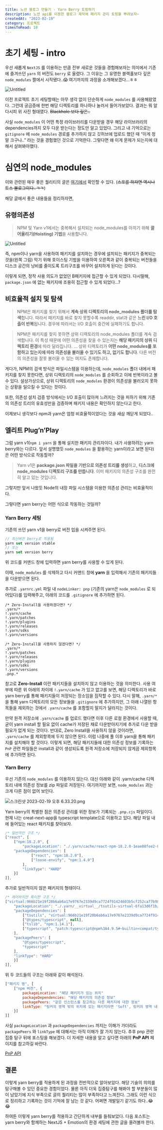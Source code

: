 ```yaml
---
title: 노션 블로그 만들기 - Yarn Berry 토핑하기
description: 노션 api를 이용한 블로그 제작에 패키지 관리 토핑을 뿌려보자~
createdAt: "2023-02-19"
category: 프로젝트
timesToRead: 10
---
```


# 초기 세팅 - intro

우선 새롭게 `NextJS` 를 이용하는 만큼 전부 새로운 것들을 경험해보자는 의미에서 기존에 즐겨쓰던 `yarn` 의 버전도 `berry` 로 올렸다. 그 이유는 그 유명한 블랙홀보다 깊은 `node_modules` 짤에서 시작됐다..😱 여기까지의 과정을 소개해보겠다…ㅎㅎ

![Untitled](NextJS%E1%84%8B%E1%85%AA%20Notion%20API%E1%84%85%E1%85%B3%E1%86%AF%20%E1%84%92%E1%85%AA%E1%86%AF%E1%84%8B%E1%85%AD%E1%86%BC%E1%84%92%E1%85%A1%E1%84%8B%E1%85%A7%20%E1%84%87%E1%85%B3%E1%86%AF%E1%84%85%E1%85%A9%E1%84%80%E1%85%B3%20%E1%84%8C%E1%85%A6%E1%84%8C%E1%85%A1%E1%86%A8%E1%84%92%E1%85%A1%E1%84%80%20a517fbc29f754b7d895f19ebf9382e89/Untitled.png)

이전 프로젝트 초기 세팅할때는 아무 생각 없이 단순하게 `node_modules` 를 사용해왔었다. 그런데 궁금증에 한번 해당 디렉토리를 하나하나 눌러서 들어가보았다. 결과는 뭐 알다시피 위 사진 형태였다. ~~Blackhole 보다 깊은..~~

사실 `node_modules` 이 어떤 특정 라이브러리를 다운받을 경우 해당 라이브러리의 dependencies까지 모두 다운 받는다는 정도만 알고 있었다. 그리고 내 기억으로는 `gitignore` 에 `node_modules` 경로를 추가하지 않고 깃허브에 업로드 했던 때 “이게 정말 크구나..” 라는 것을 경험했던 것으로 기억한다. 그렇다면 왜 이게 문제가 되는지에 대해서 살펴봐야했다.

# 심연의 node_modules

이와 관련된 매우 좋은 퀄리티의 글은 [여기에서](https://toss.tech/article/node-modules-and-yarn-berry) 확인할 수 있다. (~~스포를 하자면 역시나 토스 블로그이다..ㅋㅋ~~)

해당 글에서 좋은 내용들을 정리하자면,

## 유령의존성

> NPM 및 Yarn v1에서는 중복해서 설치되는 node_modules를 아끼기 위해 **끌어올리기(Hoisting) 기법**을 사용합니다.
>

![Untitled](NextJS%E1%84%8B%E1%85%AA%20Notion%20API%E1%84%85%E1%85%B3%E1%86%AF%20%E1%84%92%E1%85%AA%E1%86%AF%E1%84%8B%E1%85%AD%E1%86%BC%E1%84%92%E1%85%A1%E1%84%8B%E1%85%A7%20%E1%84%87%E1%85%B3%E1%86%AF%E1%84%85%E1%85%A9%E1%84%80%E1%85%B3%20%E1%84%8C%E1%85%A6%E1%84%8C%E1%85%A1%E1%86%A8%E1%84%92%E1%85%A1%E1%84%80%20a517fbc29f754b7d895f19ebf9382e89/Untitled%201.png)

즉, npm이나 yarn을 사용하여 패키지를 설치하는 경우에 설치되는 패키지가 중복되는 것을(왼쪽 그림) 막기 위해 호이스팅 기법을 이용하여 오른쪽과 같이 중복되는 버전들을 디스크 공간의 낭비를 줄이도록 트리구조를 바꾸어 설치하게 된다는 것이다.

이렇게 되면, 정작 사용 의도가 없었던 B패키지에 접근할 수 있게 되었다. 다시말해, `package.json` 에 없는 패키지에 조용히 접근할 수 있게 되었다…?

## 비효율적 설치 및 탐색

> NPM은 패키지를 찾기 위해서 **계속 상위 디렉토리의 node_modules 폴더를 탐색**합니다. 따라서 패키지를 바로 찾지 못할수록 readdir, stat과 같은 **느린 I/O 호출이 반복**됩니다. 경우에 따라서는 I/O 호출이 중간에 실패하기도 합니다.
>

> NPM은 패키지를 찾지 못하면 상위 디렉토리의 node_modules 폴더를 계속 검색합니다. 이 특성 때문에 어떤 의존성을 찾을 수 있는지는 **해당 패키지의 상위 디렉토리 환경**에 따라 달라집니다. … 상위 디렉토리가 **어떤 node_modules를 포함하고 있는지에 따라 의존성을 불러올 수 있기도 하고, 없기도 합니다**. 다른 버전의 의존성을 잘못 불러올 수 있는 여지도 존재합니다.
>

게다가, NPM의 검색 방식은 파일시스템을 이용하는데, `node_modules` 폴더 내에서 패키지를 찾지 못한다면, 상위 디렉토리의 `node_modules` 를 순회하고 이에 반복이라고 볼 수 있다. 설상가상으로, 상위 디렉토리의 `node_modules` 환경이 의존성을 불러오지 못하는 상황을 일으킬 수 있다는 것이다.

또한, 의존성 설치 검증 방식에서는 I/O 호출이 많아져 느려지는 것을 피하기 위해 기존의 의존성 트리의 유효성만을 검증하며 패키지 내용은 확인하지 않는다고 한다.

이제보니 생각보다 npm과 yarn은 엄청 비효율적이었다는 것을 새삼 깨닫게 되었다..

## 엘리트 Plug’n’Play

그럼 yarn v1(`npm i yarn` 을 통해 설치한 패키지 관리자이다. 내가 사용하려는 yarn berry와는 다르다. 앞서 설명했듯 `node_modules` 을 활용하는 yarn이라고 보면 된다)은 어떤 방식으로 작동할까?

> Yarn v1은 **package.json 파일을 기반으로 의존성 트리를 생성**하고, **디스크에 node_modules 디렉토리 구조를 만듭니다**. 이미 패키지의 의존성 구조를 완전히 알고 있는 것입니다.
>

그렇지만 앞서 나왔듯 Node의 내장 파일 시스템을 이용한 의존성 관리는 비효율적이다.

그렇다면 yarn berry는 어떤 식으로 작동하는 것일까?

### Yarn Berry 세팅

기존의 쓰던 yarn v1을 berry로 버전 업을 시켜주면 된다.

```jsx
// 최신버전 berry로 적용됨
yarn set version stable
// 또는
yarn set version berry
```

위 코드를 커맨드 창에 입력하면 yarn berry를 사용할 수 있게 된다.

이때, `node_modules` 를 삭제하고 다시 커맨드 창에 **yarn** 을 입력해서 기존의 패키지들을 다운받으면 된다.

추가로 `.yarnrc.yml` 파일 내 `nodeLinker: pnp` (기존의 yarn은 `node_modules` 로 되어있다)를 입력해주고, 아래의 코드를 `.gitignore` 에 추가하면 된다.

```
/* Zero-Install을 사용하겠다면? */
.yarn/*
!.yarn/cache
!.yarn/patches
!.yarn/plugins
!.yarn/releases
!.yarn/sdks
!.yarn/versions

/* Zero-Install을 사용하지 않겠다면? */
.yarn/*
!.yarn/patches
!.yarn/releases
!.yarn/plugins
!.yarn/sdks
!.yarn/versions
.pnp.*
```

참고로 **Zero-Install** 이란 패키지들을 설치하지 않고 이용하는 것을 의미한다. 사용 여부에 따른 위 아래의 차이에 `!.yarn/cache` 가 있고 없고를 보면, 해당 디렉토리가 바로 yarn berry를 통해 패키지들이 저장되는 장소임을 짐작할 수 있다. 다시 말해, `.yarn/*` 을 통해 yarn 디렉토리의 모든 정보들을 `.gitignore` 에 추가하지만, 그 아래 나열된 항목들을 제외하는 것에서 `.yarn/cache` 를 포함할지 말지가 달라지는 것이다.

만약 원격 저장소에 `.yarn/cache` 를 업로드 했다면 이후 다른 로컬 환경에서 사용할 때, 굳이 yarn install 할 필요 없이 cache가 저장된 채로 다운받아지기에 추가로 다운 받을 필요가 없게 되는 것이다. 반대로, Zero Install을 사용하지 않을 것이라면, `.yarn/cache` 를 제외항목에 두지 않으면 된다. 이럼 나중에 풀 이후 yarn을 통해 패키지를 설치해야 할 것이다. 이렇게 되면, 해당 패키지들에 대한 의존성 정보를 기록하는 `PnP` 관련 파일들은 install과 같이 생성되도록 원격 저장소에 저장되지 않게끔 제외항목에 추가하면 된다.

### Yarn Berry

우선 기존의 `node_modules` 를 이용하지 않는다. 대신 아래와 같이 .yarn/cache 디렉토리 내에 의존성 정보를 zip 파일로 저장된다. 여기까지만 보면, `node_modules` 과는 크게 다른 점이 없어 보인다.

![스크린샷 2023-02-19 오후 6.33.20.png](NextJS%E1%84%8B%E1%85%AA%20Notion%20API%E1%84%85%E1%85%B3%E1%86%AF%20%E1%84%92%E1%85%AA%E1%86%AF%E1%84%8B%E1%85%AD%E1%86%BC%E1%84%92%E1%85%A1%E1%84%8B%E1%85%A7%20%E1%84%87%E1%85%B3%E1%86%AF%E1%84%85%E1%85%A9%E1%84%80%E1%85%B3%20%E1%84%8C%E1%85%A6%E1%84%8C%E1%85%A1%E1%86%A8%E1%84%92%E1%85%A1%E1%84%80%20a517fbc29f754b7d895f19ebf9382e89/%25E1%2584%2589%25E1%2585%25B3%25E1%2584%258F%25E1%2585%25B3%25E1%2584%2585%25E1%2585%25B5%25E1%2586%25AB%25E1%2584%2589%25E1%2585%25A3%25E1%2586%25BA_2023-02-19_%25E1%2584%258B%25E1%2585%25A9%25E1%2584%2592%25E1%2585%25AE_6.33.20.png)

Yarn berry의 특별한 점은 의존성 관리를 위한 정보가 기록되는 `.pnp.cjs` 파일이다. 현재 나는 creat-next-app을 typescript template으로 이용하고 있다. 해당 파일 내에 들어있는 react 패키지를 찾아보자.

```jsx
/* 일반적인 구조 */
["react", [
	["npm:18.2.0", {
		"packageLocation": "./.yarn/cache/react-npm-18.2.0-1eae08fee2-88e38092da.zip/node_modules/react/",
    "packageDependencies": [
			["react", "npm:18.2.0"],
			["loose-envify", "npm:1.4.0"]
		],
		"linkType": "HARD"
	}]
]],
```

추가로 일반적이지 않은 패키지의 형태이다.

```jsx
/* 레어하지만 특이한 구조 */
["virtual:966b21e19f20b6ab6a17e9767e2339d9ca7724f91424603b5cf252ca77b98fa0f1e32ab71214f633a544919118f8d1f5eb4521fe0ca35c125ccdf7bef850544e#npm:3.21.0", {
	"packageLocation": "./.yarn/__virtual__/tsutils-virtual-6fa13d6f1b/0/cache/tsutils-npm-3.21.0-347e6636c5-1843f4c1b2.zip/node_modules/tsutils/",
	"packageDependencies": [
		["tsutils", "virtual:966b21e19f20b6ab6a17e9767e2339d9ca7724f91424603b5cf252ca77b98fa0f1e32ab71214f633a544919118f8d1f5eb4521fe0ca35c125ccdf7bef850544e#npm:3.21.0"],
		["@types/typescript", null],
		["tslib", "npm:1.14.1"],
		["typescript", "patch:typescript@npm%3A4.9.5#~builtin<compat/typescript>::version=4.9.5&hash=23ec76"]
	],
	"packagePeers": [
		"@types/typescript",
		"typescript"
	],
	"linkType": "HARD"
	}]
]],
```

위 두 코드들의 구조는 아래와 같이 해석된다.

```jsx
["패키지 명", [
	["npm 버전", {
		packageLocation: "해당 패키지가 있는 위치"
		packageDependencies: "해당 패키지의 의존성 정보"
		packagePeers: "같은 인스턴스를 참고하는 다른 패키지에 대한 정보"
		linkType: "링커의 영역 밖의 위치에 있는 패키지라면 'Soft', 링커의 영역 내 있는 패키지라면 'Hard'"
	}]
]]
```

사실 `packageLocation` 과 `packageDependencies` 까지는 이해가 가더라도 `packagePeers` 와 `linkType` 에 대해서는 아직 이해가 잘 가지 않는다. 추후 pnp 관련 집중 탐구 뒤에 포스팅을 해보겠다. 더 자세한 내용을 알고 싶다면 아래의 **PnP API** 페이지를 참고하길 바란다.

[PnP API](https://yarnpkg.com/advanced/pnpapi)

## 결론

이렇게 yarn berry를 적용하게 된 과정을 전반적으로 알아보았다. 해당 기술의 의의를 탐구해볼 수 있던 중요한 경험이었다. 물론 아직 더욱 집중탐구를 해봐야 할 부분들이 많이 남았기에 지식 부족으로 글의 퀄리티는 많이 부족하다고 느껴진다. 그래도 이런 식으로 정리하고 기록하는 것이 기억에 잘 남는 것 같다. 어쩌면 개발일기 같기도 하다..😂😂

하여튼 이렇게 yarn berry를 적용하고 간단하게 내부를 들춰보았다. 다음 포스트는 yarn berry와 함께하는 NextJS + Emotion의 환경 세팅에 관한 글을 올려볼까 한다.